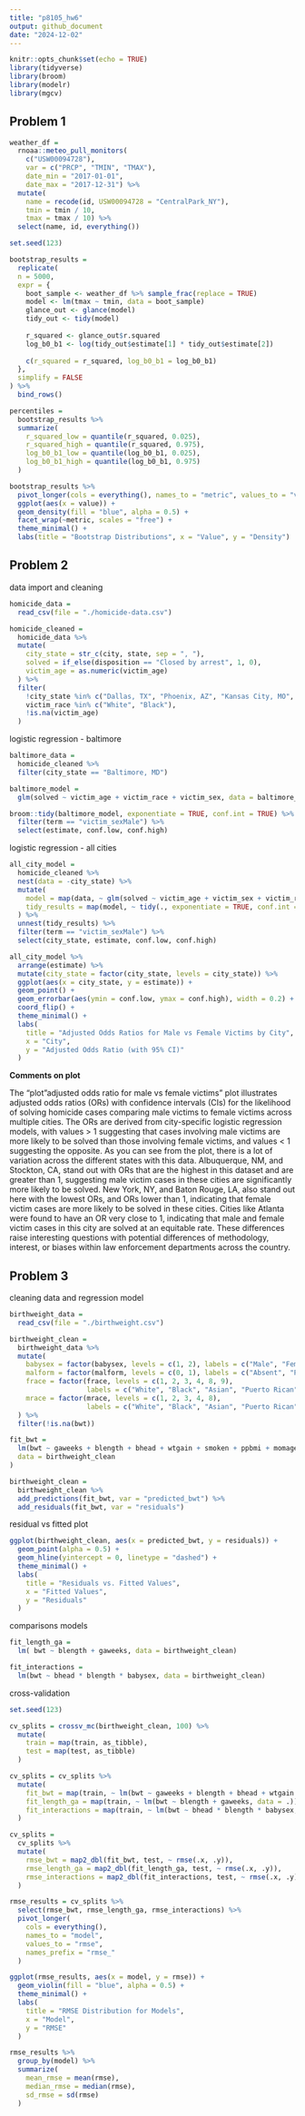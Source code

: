 ```yaml
---
title: "p8105_hw6"
output: github_document
date: "2024-12-02"
---
```


```r
knitr::opts_chunk$set(echo = TRUE)
library(tidyverse)
library(broom)
library(modelr)
library(mgcv)
```

## **Problem 1**

```r
weather_df = 
  rnoaa::meteo_pull_monitors(
    c("USW00094728"),
    var = c("PRCP", "TMIN", "TMAX"), 
    date_min = "2017-01-01",
    date_max = "2017-12-31") %>%
  mutate(
    name = recode(id, USW00094728 = "CentralPark_NY"),
    tmin = tmin / 10,
    tmax = tmax / 10) %>%
  select(name, id, everything())

set.seed(123) 

bootstrap_results = 
  replicate(
  n = 5000, 
  expr = {
    boot_sample <- weather_df %>% sample_frac(replace = TRUE)
    model <- lm(tmax ~ tmin, data = boot_sample)
    glance_out <- glance(model)
    tidy_out <- tidy(model)
    
    r_squared <- glance_out$r.squared
    log_b0_b1 <- log(tidy_out$estimate[1] * tidy_out$estimate[2])
    
    c(r_squared = r_squared, log_b0_b1 = log_b0_b1)
  },
  simplify = FALSE
) %>%
  bind_rows()

percentiles =
  bootstrap_results %>%
  summarize(
    r_squared_low = quantile(r_squared, 0.025),
    r_squared_high = quantile(r_squared, 0.975),
    log_b0_b1_low = quantile(log_b0_b1, 0.025),
    log_b0_b1_high = quantile(log_b0_b1, 0.975)
  )

bootstrap_results %>%
  pivot_longer(cols = everything(), names_to = "metric", values_to = "value") %>%
  ggplot(aes(x = value)) +
  geom_density(fill = "blue", alpha = 0.5) +
  facet_wrap(~metric, scales = "free") +
  theme_minimal() +
  labs(title = "Bootstrap Distributions", x = "Value", y = "Density")

```

## **Problem 2**

data import and cleaning

```r
homicide_data =
  read_csv(file = "./homicide-data.csv")

homicide_cleaned =
  homicide_data %>%
  mutate(
    city_state = str_c(city, state, sep = ", "),
    solved = if_else(disposition == "Closed by arrest", 1, 0),
    victim_age = as.numeric(victim_age)
  ) %>%
  filter(
    !city_state %in% c("Dallas, TX", "Phoenix, AZ", "Kansas City, MO", "Tulsa, AL"),
    victim_race %in% c("White", "Black"),
    !is.na(victim_age)
  )
```

logistic regression - baltimore

```r
baltimore_data =
  homicide_cleaned %>%
  filter(city_state == "Baltimore, MD")

baltimore_model =
  glm(solved ~ victim_age + victim_race + victim_sex, data = baltimore_data, family = binomial()) 

broom::tidy(baltimore_model, exponentiate = TRUE, conf.int = TRUE) %>%
  filter(term == "victim_sexMale") %>% 
  select(estimate, conf.low, conf.high)
```

logistic regression - all cities

```r
all_city_model =
  homicide_cleaned %>%
  nest(data = -city_state) %>%
  mutate(
    model = map(data, ~ glm(solved ~ victim_age + victim_sex + victim_race, data = ., family = binomial)),
    tidy_results = map(model, ~ tidy(., exponentiate = TRUE, conf.int = TRUE))
  ) %>%
  unnest(tidy_results) %>%
  filter(term == "victim_sexMale") %>%
  select(city_state, estimate, conf.low, conf.high)

all_city_model %>%
  arrange(estimate) %>%
  mutate(city_state = factor(city_state, levels = city_state)) %>%
  ggplot(aes(x = city_state, y = estimate)) +
  geom_point() +
  geom_errorbar(aes(ymin = conf.low, ymax = conf.high), width = 0.2) +
  coord_flip() +
  theme_minimal() +
  labs(
    title = "Adjusted Odds Ratios for Male vs Female Victims by City",
    x = "City",
    y = "Adjusted Odds Ratio (with 95% CI)"
  )
```

**Comments on plot**

The "plot"adjusted odds ratio for male vs female victims" plot illustrates adjusted odds ratios (ORs) with confidence intervals (CIs) for the likelihood of solving homicide cases comparing male victims to female victims across multiple cities. The ORs are derived from city-specific logistic regression models, with values > 1 suggesting that cases involving male victims are more likely to be solved than those involving female victims, and values < 1 suggesting the opposite. As you can see from the plot, there is a lot of variation across the different states with this data. Albuquerque, NM, and Stockton, CA, stand out with ORs that are the highest in this dataset and are greater than 1, suggesting male victim cases in these cities are significantly more likely to be solved. New York, NY, and Baton Rouge, LA, also stand out here with the lowest ORs, and ORs lower than 1, indicating that female victim cases are more likely to be solved in these cities. Cities like Atlanta were found to have an OR very close to 1, indicating that male and female victim cases in this city are solved at an equitable rate. These differences raise interesting questions with potential differences of methodology, interest, or biases within law enforcement departments across the country.

## **Problem 3**

cleaning data and regression model
```r
birthweight_data =
  read_csv(file = "./birthweight.csv")

birthweight_clean =
  birthweight_data %>%
  mutate(
    babysex = factor(babysex, levels = c(1, 2), labels = c("Male", "Female")),
    malform = factor(malform, levels = c(0, 1), labels = c("Absent", "Present")),
    frace = factor(frace, levels = c(1, 2, 3, 4, 8, 9),
                   labels = c("White", "Black", "Asian", "Puerto Rican", "Other", "Unknown")),
    mrace = factor(mrace, levels = c(1, 2, 3, 4, 8),
                   labels = c("White", "Black", "Asian", "Puerto Rican", "Other"))
  ) %>%
  filter(!is.na(bwt))

fit_bwt =
  lm(bwt ~ gaweeks + blength + bhead + wtgain + smoken + ppbmi + momage + parity + malform,
  data = birthweight_clean
)

birthweight_clean =
  birthweight_clean %>%
  add_predictions(fit_bwt, var = "predicted_bwt") %>%
  add_residuals(fit_bwt, var = "residuals")
```

residual vs fitted plot
```r
ggplot(birthweight_clean, aes(x = predicted_bwt, y = residuals)) +
  geom_point(alpha = 0.5) +
  geom_hline(yintercept = 0, linetype = "dashed") +
  theme_minimal() +
  labs(
    title = "Residuals vs. Fitted Values",
    x = "Fitted Values",
    y = "Residuals"
  )
```

comparisons models
```r
fit_length_ga = 
  lm( bwt ~ blength + gaweeks, data = birthweight_clean)

fit_interactions = 
  lm(bwt ~ bhead * blength * babysex, data = birthweight_clean)
```

cross-validation

```r
set.seed(123)

cv_splits = crossv_mc(birthweight_clean, 100) %>%
  mutate(
    train = map(train, as_tibble),
    test = map(test, as_tibble)
  )

cv_splits = cv_splits %>%
  mutate(
    fit_bwt = map(train, ~ lm(bwt ~ gaweeks + blength + bhead + wtgain + smoken + ppbmi + momage + parity + malform, data = .)),
    fit_length_ga = map(train, ~ lm(bwt ~ blength + gaweeks, data = .)),
    fit_interactions = map(train, ~ lm(bwt ~ bhead * blength * babysex, data = .))
  )
```

```r
cv_splits = 
  cv_splits %>%
  mutate(
    rmse_bwt = map2_dbl(fit_bwt, test, ~ rmse(.x, .y)),
    rmse_length_ga = map2_dbl(fit_length_ga, test, ~ rmse(.x, .y)),
    rmse_interactions = map2_dbl(fit_interactions, test, ~ rmse(.x, .y))
  )

rmse_results = cv_splits %>%
  select(rmse_bwt, rmse_length_ga, rmse_interactions) %>%
  pivot_longer(
    cols = everything(),
    names_to = "model",
    values_to = "rmse",
    names_prefix = "rmse_"
  )

ggplot(rmse_results, aes(x = model, y = rmse)) +
  geom_violin(fill = "blue", alpha = 0.5) +
  theme_minimal() +
  labs(
    title = "RMSE Distribution for Models",
    x = "Model",
    y = "RMSE"
  )

rmse_results %>%
  group_by(model) %>%
  summarize(
    mean_rmse = mean(rmse),
    median_rmse = median(rmse),
    sd_rmse = sd(rmse)
  )
```

